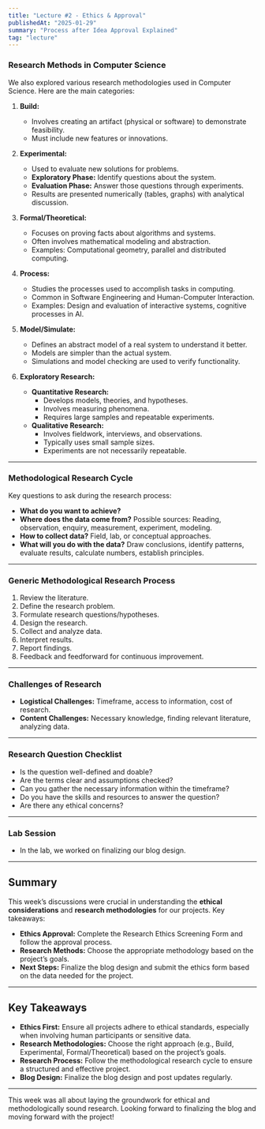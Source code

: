 ```yaml
---
title: "Lecture #2 - Ethics & Approval"
publishedAt: "2025-01-29"
summary: "Process after Idea Approval Explained"
tag: "lecture"
---
```


### Research Methods in Computer Science

We also explored various research methodologies used in Computer Science. Here are the main categories:

1. **Build:**
   - Involves creating an artifact (physical or software) to demonstrate feasibility.
   - Must include new features or innovations.

2. **Experimental:**
   - Used to evaluate new solutions for problems.
   - **Exploratory Phase:** Identify questions about the system.
   - **Evaluation Phase:** Answer those questions through experiments.
   - Results are presented numerically (tables, graphs) with analytical discussion.

3. **Formal/Theoretical:**
   - Focuses on proving facts about algorithms and systems.
   - Often involves mathematical modeling and abstraction.
   - Examples: Computational geometry, parallel and distributed computing.

4. **Process:**
   - Studies the processes used to accomplish tasks in computing.
   - Common in Software Engineering and Human-Computer Interaction.
   - Examples: Design and evaluation of interactive systems, cognitive processes in AI.

5. **Model/Simulate:**
   - Defines an abstract model of a real system to understand it better.
   - Models are simpler than the actual system.
   - Simulations and model checking are used to verify functionality.

6. **Exploratory Research:**
   - **Quantitative Research:**
     - Develops models, theories, and hypotheses.
     - Involves measuring phenomena.
     - Requires large samples and repeatable experiments.
   - **Qualitative Research:**
     - Involves fieldwork, interviews, and observations.
     - Typically uses small sample sizes.
     - Experiments are not necessarily repeatable.

---

### Methodological Research Cycle

Key questions to ask during the research process:
- **What do you want to achieve?**
- **Where does the data come from?** Possible sources: Reading, observation, enquiry, measurement, experiment, modeling.
- **How to collect data?** Field, lab, or conceptual approaches.
- **What will you do with the data?** Draw conclusions, identify patterns, evaluate results, calculate numbers, establish principles.

---

### Generic Methodological Research Process
1. Review the literature.
2. Define the research problem.
3. Formulate research questions/hypotheses.
4. Design the research.
5. Collect and analyze data.
6. Interpret results.
7. Report findings.
8. Feedback and feedforward for continuous improvement.

---

### Challenges of Research
- **Logistical Challenges:** Timeframe, access to information, cost of research.
- **Content Challenges:** Necessary knowledge, finding relevant literature, analyzing data.

---

### Research Question Checklist
- Is the question well-defined and doable?
- Are the terms clear and assumptions checked?
- Can you gather the necessary information within the timeframe?
- Do you have the skills and resources to answer the question?
- Are there any ethical concerns?

---

### Lab Session
- In the lab, we worked on finalizing our blog design.

---

## Summary

This week’s discussions were crucial in understanding the **ethical considerations** and **research methodologies** for our projects. Key takeaways:
- **Ethics Approval:** Complete the Research Ethics Screening Form and follow the approval process.
- **Research Methods:** Choose the appropriate methodology based on the project’s goals.
- **Next Steps:** Finalize the blog design and submit the ethics form based on the data needed for the project.

---

## Key Takeaways
- **Ethics First:** Ensure all projects adhere to ethical standards, especially when involving human participants or sensitive data.
- **Research Methodologies:** Choose the right approach (e.g., Build, Experimental, Formal/Theoretical) based on the project’s goals.
- **Research Process:** Follow the methodological research cycle to ensure a structured and effective project.
- **Blog Design:** Finalize the blog design and post updates regularly.

---

This week was all about laying the groundwork for ethical and methodologically sound research. Looking forward to finalizing the blog and moving forward with the project!

